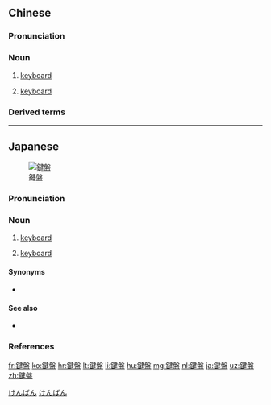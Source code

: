 {{also|键盘}}
==Chinese==
{{zh-forms|s=键盘}}
{{wikipedia|lang=zh}}

===Pronunciation===
{{zh-pron
|m=jiànpán
|c=gin6 pun4,gin6 pun4-2
|h=pfs=khien-phàn
|mn=qz,xm,zz:kiān-pôaⁿ/tw:kiàn-pôaⁿ
|cat=n
}}

===Noun===
{{zh-noun}}

# {{lb|zh|computing}} [[keyboard]]
# {{lb|zh|music}} [[keyboard]]

===Derived terms===
{{zh-der|鍵盤貼|鍵盤樂器}}

{{zh-cat|Advanced}}

----

==Japanese==
{{wikipedia|lang=ja}}
{{ja-kanjitab|けん|ばん|yomi=o}}
[[Image:Roland Keyboard.jpg|thumb|鍵盤]]

===Pronunciation===
{{ja-pron|yomi=o|けんばん|acc=0|acc_ref=DJR}}

===Noun===
{{ja-noun|けんばん}}

# {{lb|ja|music}} [[keyboard]] {{gloss|a part of instruments like the piano}}
# {{lb|ja|uncommon|computing}} [[keyboard]]

====Synonyms====
* {{sense|computing: keyboard}} {{qualifier|more commmon}} {{ja-r|キーボード}}

====See also====
* {{ja-r|キーボード}}

===References===
<references/>

[[Category:ja:Music|けんばん]]
[[Category:ja:Computing|けんばん]]

[[fr:鍵盤]]
[[ko:鍵盤]]
[[hr:鍵盤]]
[[lt:鍵盤]]
[[li:鍵盤]]
[[hu:鍵盤]]
[[mg:鍵盤]]
[[nl:鍵盤]]
[[ja:鍵盤]]
[[uz:鍵盤]]
[[zh:鍵盤]]